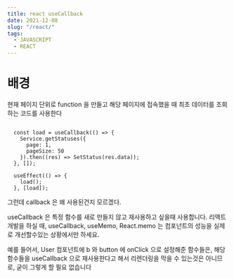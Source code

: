 ```yaml
---
title: react useCallback
date: 2021-12-08
slug: "/react/"
tags:
  - JAVASCRIPT
  - REACT
--- 
```


# 배경

현재 페이지 단위로 function 을 만들고 해당 페이지에 접속했을 때 최초 데이터를 조회하는 코드를 사용한다


```

  const load = useCallback(() => {
    Service.getStatuses({
      page: 1,
      pageSize: 50
    }).then((res) => SetStatus(res.data));
  }, []);

  useEffect(() => {
    load();
  }, [load]);

```

그런데 callback 은 왜 사용된건지 모르겠다.


useCallback 은 특정 함수를 새로 만들지 않고 재사용하고 싶을때 사용합니다.
리액트 개발을 하실 때, useCallback, useMemo, React.memo 는 컴포넌트의 성능을 실제로 개선할수있는 상황에서만 하세요.

예를 들어서, User 컴포넌트에 b 와 button 에 onClick 으로 설정해준 함수들은, 해당 함수들을 useCallback 으로 재사용한다고 해서 리렌더링을 막을 수 있는것은 아니므로, 굳이 그렇게 할 필요 없습니다